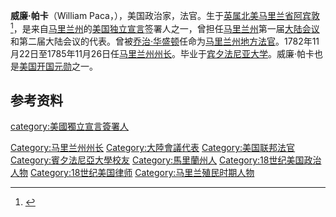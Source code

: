 {{Infobox governor
| honorific-prefix    = 
| name                = 威廉·帕卡
| original_name       = 
| honorific-suffix    = 
| image               = William paca.jpg
| order               = 第三任
| office              = 马里兰州州长
| term_start          = 1782年11月22日
| term_end            = 1785年11月26日
| lieutenant          = 
| predecessor         = 托马斯·希姆·李
| successor           = 威廉·斯玛尔伍德
| order1              = 第一任
| office1             = 美國馬里蘭聯邦地區法院大法官
| term_start1         = 1789年11月22日
| term_end1           = 1799年10月13日
| appointer1          = [[喬治·華盛頓|喬治·華盛頓]]
| predecessor1        = 職位設立
| successor1          = 詹姆斯·溫徹斯特
| birth_date          = {{Birth date|1740|10|31}}
| birth_place         = [[英屬北美|英屬北美]][[馬里蘭省|馬里蘭省]][[阿賓敦|阿賓敦]]
| death_date          = {{Death date and age|1799|10|13|1740|10|31}}
| death_place         = [[美國|美國]][[馬里蘭州|馬里蘭州]][[懷河種植園|懷河種植園]]
| death_cause         =
| resting_place       = 懷河種植園
| resting_place_coordinates =
| citizenship        =
| nationality        =
| alma_mater         = [[賓夕法尼亞大學|賓夕法尼亞大學]]{{midsize|（[[文學士|B.A.]]，[[文學碩士|M.A.]]）}}
| signature     = William Paca Signature.svg
}}
'''威廉·帕卡'''（William Paca，{{bd|1740年|10月31日|1799年|10月13日|}}），美国政治家，法官。生于[[马里兰省|英属北美马里兰省]][[阿宾敦|阿宾敦]]<ref>{{Cite web|title=William Paca at the Biographical Directory of Federal Judges, a public domain publication of the Federal Judicial Center.|url=https://www.fjc.gov/node/1386016|language=美国英语|access-date=2021-05-22|archive-date=2021-03-25|archive-url=https://web.archive.org/web/20210325214925/https://www.fjc.gov/node/1386016|dead-url=no}}</ref>，是来自[[马里兰州|马里兰州]]的[[美國獨立宣言|美国独立宣言]]签署人之一，曾担任[[马里兰州|马里兰州]]第一届[[大陆会议|大陆会议]]和第二届大陆会议的代表。曾被[[乔治·华盛顿|乔治·华盛顿]]任命为[[马里兰州|马里兰州]][[地方法官|地方法官]]。1782年11月22日至1785年11月26日任[[马里兰州州长|马里兰州州长]]。毕业于[[宾夕法尼亚大学|宾夕法尼亚大学]]。威廉·帕卡也是[[美国开国元勋|美国开国元勋]]之一。

==参考资料==
{{reflist}}

{{美國獨立宣言簽署人}}
{{normdaten}}
{{DEFAULTSORT:paca}}
[[Category:马里兰州州长|Category:马里兰州州长]]
[[category:美國獨立宣言簽署人|category:美國獨立宣言簽署人]]
[[Category:大陸會議代表|Category:大陸會議代表]]
[[Category:美国联邦法官|Category:美国联邦法官]]
[[Category:賓夕法尼亞大學校友|Category:賓夕法尼亞大學校友]]
[[Category:馬里蘭州人|Category:馬里蘭州人]]
[[Category:18世纪美国政治人物|Category:18世纪美国政治人物]]
[[Category:18世纪美国律师|Category:18世纪美国律师]]
[[Category:马里兰殖民时期人物|Category:马里兰殖民时期人物]]
{{美国政治人物小作品}}